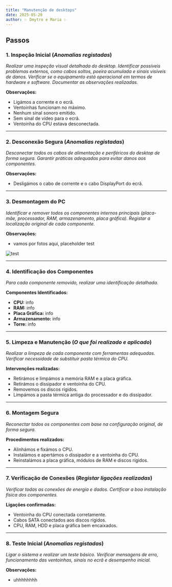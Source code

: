 ```yaml
---
title: "Manutenção de desktops"
date: 2025-05-20
author: ✨ Dmytro e Maria ✨
---
```


 
## Passos

### 1. Inspeção Inicial (*Anomalias registadas*)

*Realizar uma inspeção visual detalhada do desktop. Identificar possíveis problemas externos, como cabos soltos, poeira acumulada e sinais visíveis de danos. Verificar se o equipamento está operacional em termos de hardware e software. Documentar as observações realizadas.*

**Observações:**

- Ligámos a corrente e o ecrã.
- Ventoinhas funcionam no máximo.
- Nenhum sinal sonoro emitido.
- Sem sinal de vídeo para o ecrã.
- Ventoinha do CPU estava desconectada.

---

### 2. Desconexão Segura (*Anomalias registadas*)

*Desconectar todos os cabos de alimentação e periféricos do desktop de forma segura. Garantir práticas adequadas para evitar danos aos componentes.*

**Observações:**

- Desligámos o cabo de corrente e o cabo DisplayPort do ecrã.

---

### 3. Desmontagem do PC

*Identificar e remover todos os componentes internos principais (placa-mãe, processador, RAM, armazenamento, placa gráfica). Registar a localização original de cada componente.*

**Observações:**

- vamos por fotos aqui, placeholder test

<Image src="/opengraph-image.webp" alt="test" width={500} height={500} unoptimized />

---

### 4. Identificação dos Componentes

*Para cada componente removido, realizar uma identificação detalhada.*

**Componentes Identificados:**

- **CPU:** info
- **RAM:** info
- **Placa Gráfica:** info
- **Armazenamento:** info
- **Torre:** info

---

### 5. Limpeza e Manutenção (*O que foi realizado e aplicado*)

*Realizar a limpeza de cada componente com ferramentas adequadas. Verificar necessidade de substituir pasta térmica do CPU.*

**Intervenções realizadas:**

- Retirámos e limpámos a memória RAM e a placa gráfica.
- Retirámos o dissipador e ventoinha do CPU.
- Removemos os discos rígidos.
- Limpámos a pasta térmica antiga do processador e do dissipador.

---

### 6. Montagem Segura

*Reconectar todos os componentes com base na configuração original, de forma segura.*

**Procedimentos realizados:**

- Alinhámos e fixámos o CPU.
- Instalámos e apertámos o dissipador e a ventoinha do CPU.
- Reinstalámos a placa gráfica, módulos de RAM e discos rígidos.

---

### 7. Verificação de Conexões (*Registar ligações realizadas*)

*Verificar todas as conexões de energia e dados. Certificar a boa instalação física dos componentes.*

**Ligações confirmadas:**

- Ventoinha do CPU conectada corretamente.
- Cabos SATA conectados aos discos rígidos.
- CPU, RAM, HDD e placa gráfica bem encaixados.

---

### 8. Teste Inicial (*Anomalias registadas*)

*Ligar o sistema e realizar um teste básico. Verificar mensagens de erro, funcionamento das ventoinhas, sinais no ecrã e desempenho inicial.*

**Observações:**

- uhhhhhhhh
